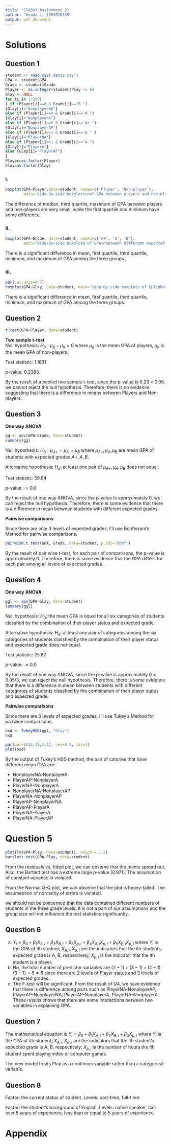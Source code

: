 ```yaml
---
title: "STA303 Assignment 2"
author: "Haoda Li 1003918335"
output: pdf_document
---
```

# Solutions
## Question 1

```r
student <- read.csv('data2.csv')
GPA <- student$GPA
Grade <- student$Grade
Player <- as.integer(student$Play != 0)
Glay <- NULL
for (i in 1:399)
{ if (Player[i]==0 & Grade[i]=="B ")
{Glay[i]="NonplayerNA"}
else if (Player[i]==0 & Grade[i]=="A ")
{Glay[i]="NonplayerA"}
else if (Player[i]==0 & Grade[i]=="A+ ")
{Glay[i]="NonplayerAP"}
else if (Player[i]==1 & Grade[i]=="B " )
{Glay[i]="PlayerNA"}
else if (Player[i]==1 & Grade[i]=="A ")
{Glay[i]="PlayerA"}
else {Glay[i]="PlayerAP"}
}
Player=as.factor(Player)
Glay=as.factor(Glay)
```
### i. 
``` r
boxplot(GPA~Player,data=student, names=c('Player', 'Non-player'), 
        main="side-by-side boxplots\nof GPA between players and non-players by 8335")
```
The difference of median, third quartile, maximum of GPA between players and non-players are very small, while the first quartile and minimum have some difference.

### ii. 
``` r
boxplot(GPA~Grade, data=student, names=c('A+', 'A', 'B'), 
        main="side-by-side boxplots of GPA\nbetween different expected grades by 8335")
```
There is a significant difference in mean, first quartile, third quartile, minimum, and maximum of GPA among the three groups. 

### iii. 
``` r
par(cex.axis=0.7)
boxplot(GPA~Glay, data=student, main="side-by-side boxplots of GPA\nbetween different Glay by 8335")
```
There is a significant difference in mean, first quartile, third quartile, minimum, and maximum of GPA among the three groups. 


## Question 2
``` r
t.test(GPA~Player, data=student)
```
**Two sample t-test**\
Null hypothesis: $H_0: \mu_p-\mu_n=0$ where $\mu_p$ is the mean GPA of players, $\mu_n$ is the mean GPA of non-players.

Test statistic: 1.1831

p-value: 0.2383

By the result of a pooled two sample t-test, since the p-value is 0.23 > 0.05, we cannot reject the null hypothesis. Therefore, there is no evidence suggesting that there is a difference in means between Players and Non-players. 

## Question 3

**One way ANOVA**
``` r
gg <- aov(GPA~Grade, data=student)
summary(gg)
```


Null hypothesis: $H_0:\mu_{A+}=\mu_{A}=\mu_{B}$ where $\mu_{A+},\mu_A,\mu_B$ are mean GPA of students with expected grades $A+, A, B$.

Alternative hypothesis: $H_a$: at least one pair of $\mu_{A+},\mu_A,\mu_B$ does not equal. 

Test statistic: 59.84

p-value: $\approx 0.0$

By the result of one way ANOVA, since the p-value is approximately 0, we can reject the null hypothesis. Therefore, there is some evidence that there is a difference in mean between students with different expected grades.



**Pairwise comparisons**

Since there are only 3 levels of expected grades, I'll use Bonferroni's Method for pairwise comparisons. 

``` r
pairwise.t.test(GPA, Grade, data=student, p.adj='bonf')
```

By the result of pair wise t-test, for each pair of comparisons, the p-value is approximately 0. Therefore, there is some evidence that the GPA differs for each pair among all levels of expected grades.

## Question 4

**One way ANOVA**

``` r
ggl <- aov(GPA~Glay, data=student)
summary(ggl)
```


Null hypothesis: $H_{0}$: the mean GPA is equal for all six categories of students classfied by the combination of their player status and expected grade.

Alternative hypothesis: $H_a$: at least one pair of categories among the six categories of students classfied by the combination of their player status and expected grade does not equal. 

Test statistic: 25.82

p-value: $\approx 0.0$

By the result of one way ANOVA, since the p-value is approximately $0\leq 0.05/3$, we can reject the null hypothesis. Therefore, there is some evidence that there is a difference in mean between students with different categories of students classfied by the combination of their player status and expected grade.

**Pairwise comparisons**

Since there are 6 levels of expected grades, I'll use Tukey's Method for pairwise comparisons. 

``` r
hsd <- TukeyHSD(ggl, "Glay")
hsd
```
``` r
par(mar=c(12,12,2,1), cex=0.5, las=1)
plot(hsd)
```

By the output of Tukey's HSD method, the pair of catories that have different mean GPA are: 

- NonplayerNA-NonplayerA
- PlayerAP-NonplayerA
- PlayerNA-NonplayerA
- NonplayerNA-NonplayerAP
- PlayerNA-NonplayerAP
- PlayerAP-NonplayerNA
- PlayerAP-PlayerA
- PlayerNA-PlayerA
- PlayerNA-PlayerAP
 
# Question 5

``` r
plot(lm(GPA~Play, data=student), which = 1:2)
bartlett.test(GPA~Play, data=student)
```
From the residuals vs. fitted plot, we can observe that the points spread out. Also, the Bartlett test has a extreme large p-value (0.971).  The assumption of constant variance is violated. 

From the Normal Q-Q plot, we can observe that the plot is heavy-tailed. The assumeption of normality of errors is violated.

we should not be concerned that the data contained different numbers of students in the three grade
levels. It is not a part of our assumptions and the group size will not influence the test statistics significantly. 

## Question 6
 
 a) $Y_i=\beta_0+ \beta_1 X_{A,i} + \beta_2 X_{B,i} + \beta_3 X_{p,i} + \beta_4 X_{A,i}X_{p,i} + \beta_5 X_{B,i} X_{p,i}$ where $Y_i$ is the GPA of $i$th student; $X_{A,i}, X_{B,i}$ are the indicators that the $i$th student's expected grade is A, B, respectively; $X_{p,i}$ is the indicator that the $i$th student is a player. 
 b) No, the total number of predictor variables are $(2-1) + (3-1) + (2-1)(3-1) = 5\neq 6$ since there are 2 levels of Player status and 3 levels of expected grades.
 c) The F-test will be significant. From the result of Q4, we have evidence that there is difference among pairs such as PlayerNA-NonplayerAP, PlayerAP-NonplayerNA, PlayerAP-NonplayerA, PlayerNA-NonplayerA. These results shows that there are some interactions between two variables in explaining GPA. 
 
## Question 7
The mathematical equation is $Y_i=\beta_0 + \beta_1X_{A,i} + \beta_2X_{B,i} + \beta_3X_{p,i}$ where $Y_i$ is the GPA of $i$th student; $X_{A,i}, X_{B,i}$ are the indicators that the $i$th student's expected grade is A, B, respectively; $X_{p,i}$ is the number of hours the $i$th student spent playing video or computer games. 

The new model treats Play as a continous variable rather than a categorical variable. 

## Question 8
Factor: the current status of student. Levels: part-time, full-time.

Factor: the student's background of English. Levels: native speaker, has over 5 years of experience, less than or equal to 5 years of experience. 

\newpage
# Appendix
```r
```
